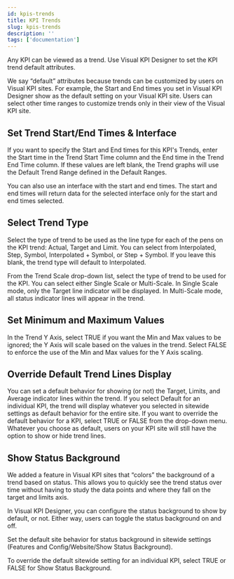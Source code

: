 ```yaml
---
id: kpis-trends
title: KPI Trends
slug: kpis-trends
description: ''
tags: ['documentation']
---
```



Any KPI can be viewed as a trend. Use Visual KPI Designer to set the KPI trend default attributes.

We say “default” attributes because trends can be customized by users on Visual KPI sites. For example, the Start and End times you set in Visual KPI Designer show as the default setting on your Visual KPI site. Users can select other time ranges to customize trends only in their view of the Visual KPI site.

<StylizedImage
  imgURL="img/designer/kpi-trends-enduser.png"
  alt="KPI Trend End User"
/>

## Set Trend Start/End Times & Interface

If you want to specify the Start and End times for this KPI's Trends, enter the Start time in the Trend Start Time column and the End time in the Trend End Time column. If these values are left blank, the Trend graphs will use the Default Trend Range defined in the Default Ranges.

You can also use an interface with the start and end times. The start and end times will return data for the selected interface only for the start and end times selected.

## Select Trend Type

Select the type of trend to be used as the line type for each of the pens on the KPI trend: Actual, Target and Limit. You can select from Interpolated, Step, Symbol, Interpolated + Symbol, or Step + Symbol. If you leave this blank, the trend type will default to Interpolated.

From the Trend Scale drop-down list, select the type of trend to be used for the KPI. You can select either Single Scale or Multi-Scale. In Single Scale mode, only the Target line indicator will be displayed. In Multi-Scale mode, all status indicator lines will appear in the trend.

## Set Minimum and Maximum Values

In the Trend Y Axis, select TRUE if you want the Min and Max values to be ignored; the Y Axis will scale based on the values in the trend. Select FALSE to enforce the use of the Min and Max values for the Y Axis scaling.

## Override Default Trend Lines Display

You can set a default behavior for showing (or not) the Target, Limits, and Average indicator lines within the trend. If you select Default for an individual KPI, the trend will display whatever you selected in sitewide settings as default behavior for the entire site. If you want to override the default behavior for a KPI, select TRUE or FALSE from the drop-down menu. Whatever you choose as default, users on your KPI site will still have the option to show or hide trend lines.

## Show Status Background

We added a feature in Visual KPI sites that “colors” the background of a trend based on status. This allows you to quickly see the trend status over time without having to study the data points and where they fall on the target and limits axis.

In Visual KPI Designer, you can configure the status background to show by default, or not. Either way, users can toggle the status background on and off.

Set the default site behavior for status background in sitewide settings (Features and Config/Website/Show Status Background).

To override the default sitewide setting for an individual KPI, select TRUE or FALSE for Show Status Background.

<StylizedImage
  imgURL="img/designer/kpi-trends-worksheet.png"
  alt="KPI Trends Worksheet"
/>
